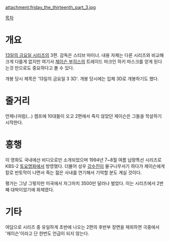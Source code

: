attachment:friday_the_thirteenth_part_3.jpg

[[목차]]
= 개요 =
[[13일의 금요일 시리즈]]의 3편. 감독은 스티브 마이너. 내용 자체는 다른 시리즈와 비교해 크게 다를게 없지만 여기서 [[제이슨 부히스]]의 트레이드 마크인 하키 마스크를 얻게 된다는것 만으로도 중요하다고 볼 수 있다.

개봉 당시 제목은 '13일의 금요일 3 3D'. 개봉 당시에는 입체 3D로 개봉하기도 했다.

= 줄거리 =
언제나처럼(...) 캠프에 10대들이 오고 2편에서 죽지 않았던 제이슨은 그들을 학살하기 시작한다.

= 흥행 =
이 영화도 국내에선 비디오로만 소개되었으며 1994년 7~8월 여름 납량특선 시리즈로 KBS-2 [[토요명화]]에서 방영했다. 더불어 성우 [[강수진]]이 물구나무서기 하다가 제이슨에게 칼로 반토막이 나면서 죽는 젊은 사내를 연기해서 기억할 분도 계실 것이다.

평가는 그냥 그렇지만 미국에서 자그마치 3500만 달러나 벌었다. 이는 시리즈에서 2번째 대박이었기에 화제였다.

= 기타 =
여담으로 시리즈 중 유일하게 초반에 나오는 2편의 후반부 장면을 제외하면 극중에서 '제이슨'이라고 단 한번도 언급이 되지 않는다.
